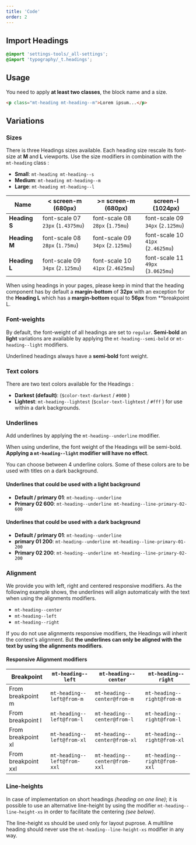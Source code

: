 ```yaml
---
title: 'Code'
order: 2
---
```


## Import Headings

```scss
@import 'settings-tools/_all-settings';
@import 'typography/_t.headings';
```

## Usage

<Highlight theme="warning" title="Keep in mind">

You need to apply **at least two classes**, the block name and a size.

</Highlight>

```html
<p class="mt-heading mt-heading--m">Lorem ipsum...</p>
```

## Variations

### Sizes

There is three Headings sizes available. Each heading size rescale its font-size at **M** and **L** viewports.
Use the size modifiers in combination with the `mt-heading` class :

- **Small**: `mt-heading mt-heading--s`
- **Medium**: `mt-heading mt-heading--m`
- **Large**: `mt-heading mt-heading--l`

<Preview path="typographyHeading-sizes" />

| Name          | < screen-m (680px)   | >= screen-m (680px)  | screen-l (1024px)    |
| ------------- | -------------------- | -------------------- | -------------------- |
| **Heading S** | font-scale 07<br /> `23px` (`1.4375mu`) | font-scale 08<br /> `28px` (`1.75mu`)   | font-scale 09<br /> `34px` (`2.125mu`)  |
| **Heading M** | font-scale 08<br /> `28px` (`1.75mu`)   | font-scale 09<br /> `34px` (`2.125mu`)  | font-scale 10<br /> `41px` (`2.4625mu`) |
| **Heading L** | font-scale 09<br /> `34px` (`2.125mu`)  | font-scale 10<br /> `41px` (`2.4625mu`) | font-scale 11<br /> `49px` (`3.0625mu`) |


<Highlight theme="tips" title="Default margin">

When using headings in your pages, please keep in mind that the heading component has by default a **margin-bottom** of **32px** with an exception for the **Heading L** which has a **margin-bottom** equal to **56px** from **breakpoint L.

</Highlight>

### Font-weights

By default, the font-weight of all headings are set to `regular`.
**Semi-bold** an **light** variations are available by applying the `mt-heading--semi-bold` or `mt-heading--light` modifiers.


<Highlight>

Underlined headings always have a **semi-bold** font weight.

</Highlight>


<Preview path="typographyHeading-weight"  />


### Text colors

There are two text colors available for the Headings :

- **Darkest (default)**: (`$color-text-darkest` / `#000` )
- **Lightest**: `mt-heading--lightest` (`$color-text-lightest` / `#fff` ) for use within a dark backgrounds.

<Preview path="typographyHeading-colors" />

### Underlines

Add underlines by applying the `mt-heading--underline` modifier.

<Highlight theme="tips" title="Important note">

When using underline, the font weight of the Headings will be semi-bold. **Applying a `mt-heading--light` modifier will have no effect**.

</Highlight>

You can choose between 4 underline colors. Some of these colors are to be used with titles on a dark background.


#### Underlines that could be used with a light background

- **Default / primary 01**: `mt-heading--underline`
- **Primary 02 600**: `mt-heading--underline mt-heading--line-primary-02-600`

#### Underlines that could be used with a dark background

- **Default / primary 01**: `mt-heading--underline`
- **primary 01 200**: `mt-heading--underline mt-heading--line-primary-01-200`
- **Primary 02 200**: `mt-heading--underline mt-heading--line-primary-02-200`


<Preview path="typographyHeading-underlines" />


### Alignment

We provide you with left, right and centered responsive modifiers. As the following example shows, the underlines will align automaticaly with the text when using the alignments modifiers.

- `mt-heading--center`
- `mt-heading--left`
- `mt-heading--right`

<Highlight theme="warning" title="Keep in mind">

If you do not use alignments responsive modifiers, the Headings will inherit the context's alignment. But **the underlines can only be aligned with the text by using the alignments modifiers**.

</Highlight>

<Preview path="typographyHeading-alignment" />

#### Responsive Alignment modifiers

| Breakpoint          | `mt-heading--left`          | `mt-heading--center`          | `mt-heading--right`          |
| ------------------- | ----------------------- | ----------------------- | ----------------------- |
| From breakpoint m   | `mt-heading--left@from-m`   | `mt-heading--center@from-m`   | `mt-heading--right@from-m`   |
| From breakpoint l   | `mt-heading--left@from-l`   | `mt-heading--center@from-l`   | `mt-heading--right@from-l`   |
| From breakpoint xl  | `mt-heading--left@from-xl`  | `mt-heading--center@from-xl`  | `mt-heading--right@from-xl`  |
| From breakpoint xxl | `mt-heading--left@from-xxl` | `mt-heading--center@from-xxl` | `mt-heading--right@from-xxl` |

### Line-heights

In case of implementation on short headings _(heading on one line)_; it is possible to use an alternative line-height by using the modifier `mt-heading--line-height-xs` in order to facilitate the centering _(see below)_.

<Highlight theme="warning">

The line-height xs should be used only for layout puprose. A multiline heading should never use the `mt-heading--line-height-xs` modifier in any way.

</Highlight>
